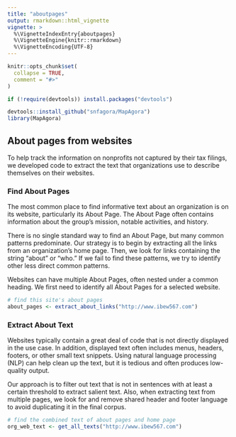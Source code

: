 ```yaml
---
title: "aboutpages"
output: rmarkdown::html_vignette
vignette: >
  %\VignetteIndexEntry{aboutpages}
  %\VignetteEngine{knitr::rmarkdown}
  %\VignetteEncoding{UTF-8}
---
```


```r
knitr::opts_chunk$set(
  collapse = TRUE,
  comment = "#>"
)
```

```r
if (!require(devtools)) install.packages("devtools")

devtools::install_github("snfagora/MapAgora")
library(MapAgora)
```

## About pages from websites

To help track the information on nonprofits not captured by their tax filings, we developed code to extract the text that organizations use to describe themselves on their websites.

### Find About Pages

The most common place to find informative text about an organization is on its website, particularly its About Page. The About Page often contains information about the group’s mission, notable activities, and history.

There is no single standard way to find an About Page, but many common patterns predominate. Our strategy is to begin by extracting all the links from an organization’s home page. Then, we look for links containing the string "about" or "who." If we fail to find these patterns, we try to identify other less direct common patterns.

Websites can have multiple About Pages, often nested under a common heading. We first need to identify all About Pages for a selected website.

```r
# find this site's about pages
about_pages <- extract_about_links("http://www.ibew567.com")
```

### Extract About Text

Websites typically contain a great deal of code that is not directly displayed in the use case. In addition, displayed text often includes menus, headers, footers, or other small text snippets. Using natural language processing (NLP) can help clean up the text, but it is tedious and often produces low-quality output.

Our approach is to filter out text that is not in sentences with at least a certain threshold to extract salient text. Also, when extracting text from multiple pages, we look for and remove shared header and footer language to avoid duplicating it in the final corpus.

```r
# find the combined text of about pages and home page
org_web_text <- get_all_texts("http://www.ibew567.com")
```
